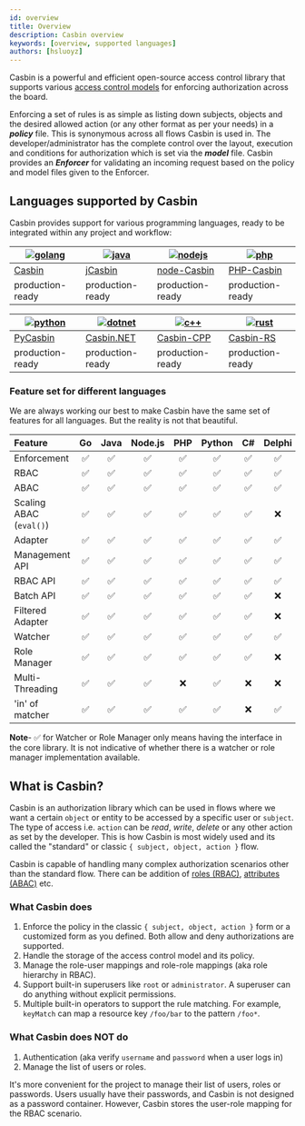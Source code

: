 ```yaml
---
id: overview
title: Overview
description: Casbin overview
keywords: [overview, supported languages]
authors: [hsluoyz]
---
```


Casbin is a powerful and efficient open-source access control library that supports various
[access control models](https://en.wikipedia.org/wiki/Access_control#Access_control_models)
for enforcing authorization across the board.

Enforcing a set of rules is as simple as listing down subjects, objects and the
desired allowed action (or any other format as per your needs) in a **_policy_** file.
This is synonymous across all flows Casbin is used in. The developer/administrator has the
complete control over the layout, execution and conditions for authorization
which is set via the **_model_** file. Casbin provides an **_Enforcer_** for
validating an incoming request based on the policy and model files given to the Enforcer.

## Languages supported by Casbin

Casbin provides support for various programming languages, ready to be integrated
within any project and workflow:

| [![golang](/img/langs/golang.png)](https://github.com/casbin/casbin) | [![java](/img/langs/java.png)](https://github.com/casbin/jcasbin) | [![nodejs](/img/langs/nodejs.png)](https://github.com/casbin/node-casbin) | [![php](/img/langs/php.png)](https://github.com/php-casbin/php-casbin) |
|----------------------------------------------------------------------|-------------------------------------------------------------------|---------------------------------------------------------------------------|------------------------------------------------------------------------|
| [Casbin](https://github.com/casbin/casbin)                           | [jCasbin](https://github.com/casbin/jcasbin)                      | [node-Casbin](https://github.com/casbin/node-casbin)                      | [PHP-Casbin](https://github.com/php-casbin/php-casbin)                 |
| production-ready                                                     | production-ready                                                  | production-ready                                                          | production-ready                                                       |

| [![python](/img/langs/python.png)](https://github.com/casbin/pycasbin) | [![dotnet](/img/langs/dotnet.png)](https://github.com/casbin/Casbin.NET) | [![c++](/img/langs/cpp.png)](https://github.com/casbin/casbin-cpp) | [![rust](/img/langs/rust.png)](https://github.com/casbin/casbin-rs) |
|------------------------------------------------------------------------|--------------------------------------------------------------------------|--------------------------------------------------------------------|---------------------------------------------------------------------|
| [PyCasbin](https://github.com/casbin/pycasbin)                         | [Casbin.NET](https://github.com/casbin/Casbin.NET)                       | [Casbin-CPP](https://github.com/casbin/casbin-cpp)                 | [Casbin-RS](https://github.com/casbin/casbin-rs)                    |
| production-ready                                                       | production-ready                                                         | production-ready                                                   | production-ready                                                    |

### Feature set for different languages

We are always working our best to make Casbin have the same set of features for all
languages. But the reality is not that beautiful.

Feature                 | Go   | Java | Node.js | PHP  | Python | C#   | Delphi | Rust | C++ | Lua  |Dart  | Elixir
:---                    | :--: | :--: | :--:    | :--: | :--:   | :--: | :--:   | :--: | :--:| :--: | :--: | :--:
Enforcement             | ✅   | ✅    | ✅      | ✅   | ✅      | ✅   | ✅     | ✅    | ✅  | ✅   | ✅    | ✅
RBAC                    | ✅   | ✅    | ✅      | ✅   | ✅      | ✅   | ✅     | ✅    | ✅  | ✅   | ✅    | ✅
ABAC                    | ✅   | ✅    | ✅      | ✅   | ✅      | ✅   | ✅     | ✅    | ✅  | ✅   | ✅    | ✅
Scaling ABAC (`eval()`) | ✅   | ✅    | ✅      | ✅   | ✅      | ✅   | ❌     | ✅    | ✅  | ✅   | ✅    | ✅
Adapter                 | ✅   | ✅    | ✅      | ✅   | ✅      | ✅   | ✅     | ✅    | ✅  | ✅   | ✅    | ❌
Management API          | ✅   | ✅    | ✅      | ✅   | ✅      | ✅   | ✅     | ✅    | ✅  | ✅   | ✅    | ✅
RBAC API                | ✅   | ✅    | ✅      | ✅   | ✅      | ✅   | ✅     | ✅    | ✅  | ✅   | ✅    | ✅
Batch API               | ✅   | ✅    | ✅      | ✅   | ✅      | ✅   | ❌     | ✅    | ✅  | ✅   | ❌    | ❌
Filtered Adapter        | ✅   | ✅    | ✅      | ✅   | ✅      | ✅   | ❌     | ✅    | ✅  | ✅   | ❌    | ❌
Watcher                 | ✅   | ✅    | ✅      | ✅   | ✅      | ✅   | ✅     | ✅    | ✅  | ✅   | ❌    | ❌
Role Manager            | ✅   | ✅    | ✅      | ✅   | ✅      | ✅   | ❌     | ✅    | ✅  | ✅   | ✅    | ❌
Multi-Threading         | ✅   | ✅    | ✅      | ❌   | ✅      | ❌   | ❌     | ✅    | ❌  | ❌   | ❌    | ❌
'in' of matcher         | ✅   | ✅    | ✅      | ✅   | ✅      | ❌   | ✅     | ❌    | ❌  | ❌   | ✅    | ✅

**Note**- ✅ for Watcher or Role Manager
only means having the interface in the core library. It is not indicative of whether
there is a watcher or role manager implementation available.

## What is Casbin?

Casbin is an authorization library which can be used in flows where we want a certain
`object` or entity to be accessed by a specific user or `subject`. The type of access i.e. `action`
can be _read_, _write_, _delete_ or any other action as set by the developer.
This is how Casbin is most widely used and its called the "standard"
or classic `{ subject, object, action }` flow.

Casbin is capable of handling many complex authorization scenarios other than the standard flow.
There can be addition of [roles (RBAC)](/docs/rbac), [attributes (ABAC)](/docs/abac) etc.

### What Casbin does

1. Enforce the policy in the classic ``{ subject, object, action }`` form
    or a customized form as you defined. Both allow and deny authorizations are supported.
2. Handle the storage of the access control model and its policy.
3. Manage the role-user mappings and role-role mappings (aka role hierarchy in RBAC).
4. Support built-in superusers like ``root`` or ``administrator``. A superuser can do anything without explicit permissions.
5. Multiple built-in operators to support the rule matching. For example, ``keyMatch`` can map a
    resource key ``/foo/bar`` to the pattern ``/foo*``.

### What Casbin does **NOT** do

1. Authentication (aka verify ``username`` and ``password`` when a user logs in)
2. Manage the list of users or roles.

It's more convenient for the project to manage their list of users, roles or passwords.
Users usually have their passwords, and Casbin is not designed as a password container.
However, Casbin stores the user-role mapping for the RBAC scenario.
